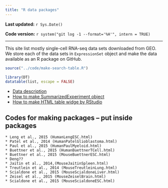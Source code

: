 ```yaml
---
title: "R data packages"
---
```


**Last updated:** `r Sys.Date()`

**Code version:** `r system("git log -1 --format='%H'", intern = TRUE)`

-----

This site list mostly single-cell RNA-seq data sets downloaded from GEO. We store each of the data sets in `ExpressionSet` object and make the data available as an R package on GitHub. 


```r
source("../code/make-search-table.R")

library(DT)
datatable(list, escape = FALSE)
```



* [Data description](data-description.html) 
* [How to make SummarizedExperiment object](summarized-experiment.html)
* [How to make HTML table widge by RStudio](https://rstudio.github.io/DT/)


## Codes for making packages -- put inside packages

    * Leng et al., 2015 (HumanLengESC.html)  
    * Patel et al., 2014 (HumanPatelGlioblastoma.html)  
    * Paul et al., 2015 (HumanPaulMyeloid.html)  
    * Buettner et al., 2015 (HumanBuettnerTCell.html)      
    * Buettner et al., 2015 (MouseBuettnerESC.html)  
    * Deng??
    * Jaitin et al., 2014,(MouseJaitinSpleen.html)  
    * Treutlein et al., 2014 (MouseTreutleinLung.html)  
    * Scialdone et al., 2015 (MouseScialdoneLiver.html)  
    * Zeisel et al., 2015 (MouseZeiselBrain.html)  
    * Scialdone et al., 2015 (MouseScialdoneESC.html)  


